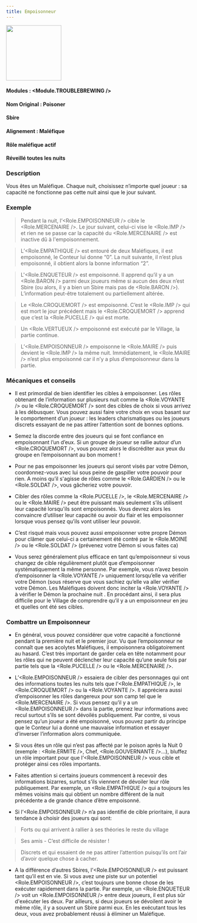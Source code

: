 ```yaml
---
title: Empoisonneur
---
```



<img src='/img/blood-on-the-clocktower/roles/empoisonneur.png' height='150' />

#### Modules : <Module.TROUBLEBREWING />
#### Nom Original : Poisoner
#### Sbire
#### Alignement : Maléfique
#### Rôle maléfique actif
#### Réveillé toutes les nuits

### Description
Vous êtes un Maléfique. Chaque nuit, choisissez n’importe quel joueur : sa capacité ne fonctionne pas cette nuit ainsi que le jour suivant.

### Exemple
> Pendant la nuit, l’<Role.EMPOISONNEUR /> cible le <Role.MERCENAIRE />. Le jour suivant, celui-ci vise le <Role.IMP /> et rien ne se passe car la capacité du <Role.MERCENAIRE /> est inactive dû à l'empoisonnement.

> L’<Role.EMPATHIQUE /> est entouré de deux Maléfiques, il est empoisonné,  le Conteur lui donne “0”. La nuit suivante, il n’est plus empoisonné, il obtient alors la bonne information “2”.

> L'<Role.ENQUETEUR /> est empoisonné. Il apprend qu’il y a un <Role.BARON /> parmi deux joueurs même si aucun des deux n’est Sbire (ou alors, il y a bien un Sbire mais pas de <Role.BARON />). L’information peut-être totalement ou partiellement altérée. 

> Le <Role.CROQUEMORT /> est empoisonné. C’est le <Role.IMP /> qui est mort le jour précédent mais le <Role.CROQUEMORT /> apprend que c’est la <Role.PUCELLE /> qui est morte. 

> Un <Role.VERTUEUX /> empoisonné est exécuté par le Village, la partie continue.

> L’<Role.EMPOISONNEUR /> empoisonne le <Role.MAIRE /> puis devient le <Role.IMP /> la même nuit. Immédiatement, le <Role.MAIRE /> n’est plus empoisonné car il n’y a plus d’empoisonneur dans la partie.

### Mécaniques et conseils
- Il est primordial de bien identifier les cibles à empoisonner. Les rôles obtenant de l’information sur plusieurs nuit comme la <Role.VOYANTE /> ou le <Role.CROQUEMORT /> sont des cibles de choix si vous arrivez à les débusquer. Vous pouvez aussi faire votre choix en vous basant sur le comportement d’un joueur : les leaders charismatiques ou les joueurs discrets essayant de ne pas attirer l’attention sont de bonnes options.

- Semez la discorde entre des joueurs qui se font confiance en empoisonnant l’un d’eux. Si un groupe de joueur se rallie autour d’un <Role.CROQUEMORT />, vous pouvez alors le discréditer aux yeux du groupe en l’empoisonnant au bon moment !

- Pour ne pas empoisonner les joueurs qui seront visés par votre Démon, coordonnez-vous avec lui sous peine de gaspiller votre pouvoir pour rien. A moins qu’il s'agisse de rôles comme le <Role.GARDIEN /> ou le <Role.SOLDAT />, vous gâcheriez votre pouvoir.

- Cibler des rôles comme la <Role.PUCELLE />, le <Role.MERCENAIRE /> ou le <Role.MAIRE /> peut être puissant mais seulement s’ils utilisent leur capacité lorsqu'ils sont empoisonnés. Vous devrez alors les convaincre d’utiliser leur capacité ou avoir du flair et les empoisonner lorsque vous pensez qu’ils vont utiliser leur pouvoir.

- C’est risqué mais vous pouvez aussi empoisonner votre propre Démon pour clâmer que celui-ci a certainement été contré par le <Role.MOINE /> ou le <Role.SOLDAT /> (prévenez votre Démon si vous faites ca)

- Vous serez généralement plus efficace en tant qu’empoisonneur si vous changez de cible régulièrement plutôt que d’empoisonner systématiquement la même personne. Par exemple, vous n’avez besoin d’empoisonner la <Role.VOYANTE /> uniquement lorsqu’elle va vérifier votre Démon (sous réserve que vous sachiez qu’elle va aller vérifier votre Démon. Les Maléfiques doivent donc inciter la <Role.VOYANTE /> à vérifier le Démon la prochaine nuit . En procédant ainsi, il sera plus difficile pour le Village de comprendre qu’il y a un empoisonneur en jeu et quelles ont été ses cibles.


### Combattre un Empoisonneur
- En général, vous pouvez considérer que votre capacité a fonctionné pendant la première nuit et le premier jour. Vu que l’empoisonneur ne connaît que ses acolytes Maléfiques, il empoisonnera obligatoirement au hasard. C’est très important de garder cela en tête notamment pour les rôles qui ne peuvent déclencher leur capacité qu’une seule fois par partie tels que la <Role.PUCELLE /> ou le <Role.MERCENAIRE />.

- L’<Role.EMPOISONNEUR /> essaiera de cibler des personnages qui ont des informations toutes les nuits tels que l’<Role.EMPATHIQUE />, le <Role.CROQUEMORT /> ou la <Role.VOYANTE />. Il appréciera aussi d’empoisonner les rôles dangereux pour son camp tel que le <Role.MERCENAIRE />. Si vous pensez qu’il y a un <Role.EMPOISONNEUR /> dans la partie, prenez leur informations avec recul surtout s’ils se sont dévoilés publiquement. Par contre, si vous pensez qu’un joueur a été empoisonné, vous pouvez partir du principe que le Conteur lui a donné une mauvaise information et essayer d’inverser l’information alors communiquée.

- Si vous êtes un rôle qui n’est pas affecté par le poison après la Nuit 0 (exemple : <Role.ERMITE />, Chef, <Role.GOUVERNANTE />...), bluffez un rôle important pour que l’<Role.EMPOISONNEUR /> vous cible et protéger ainsi ces rôles importants.

- Faites attention si certains joueurs commencent à recevoir des informations bizarres, surtout s’ils viennent de dévoiler leur rôle publiquement. Par exemple, un <Role.EMPATHIQUE /> qui a toujours les mêmes voisins mais qui obtient un nombre différent de la nuit précédente a de grande chance d’être empoisonné.

- Si l’<Role.EMPOISONNEUR /> n’a pas identifié de cible prioritaire, il aura tendance à choisir des joueurs qui sont:

> Forts ou qui arrivent à rallier à ses théories le reste du village

> Ses amis - C’est difficile de résister !

> Discrets et qui essaient de ne pas attirer l’attention puisqu’ils ont l’air d’avoir quelque chose à cacher.

- A la différence d’autres Sbires, l’<Role.EMPOISONNEUR /> est puissant tant qu’il est en vie. Si vous avez une piste sur un potentiel <Role.EMPOISONNEUR />, c’est toujours une bonne chose de les exécuter rapidement dans la partie. Par exemple, un <Role.ENQUETEUR /> voit un <Role.EMPOISONNEUR /> entre deux joueurs, il est plus sûr d'exécuter les deux. Par ailleurs, si deux joueurs se dévoilent avoir le même rôle, il y a souvent un Sbire parmi eux. En les exécutant tous les deux, vous avez probablement réussi à éliminer un Maléfique.
